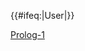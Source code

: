 {{User language-1|Prolog|这个用户'''[[:Category:Prolog-1 使用者|开始]]'''使用'''[[:Category:Prolog 使用者|Prolog]]'''。|Prolog}}<includeonly>{{#ifeq:{{NAMESPACE}}|User|[[Category:维基程序员|{{PAGENAME}}]]}}</includeonly><noinclude>
[[Category:程式用戶框模板|Prolog-1]]
</noinclude>